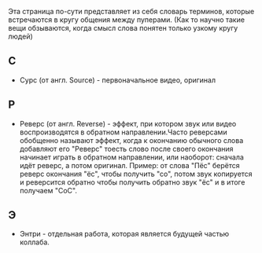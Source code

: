 Эта страница по-сути представляет из себя словарь терминов, которые встречаются в кругу общения между пуперами. (Как то научно такие вещи обзываются, когда смысл слова понятен только узкому кругу людей)
==С==
*Сурс (от англ. Source) - первоначальное видео, оригинал
==Р==
*Реверс (от англ. Reverse) - эффект, при котором звук или видео воспроизводятся в обратном направлении.Часто реверсами обобщенно называют эффект, когда к окончанию обычного слова добавляют его "Реверс" тоесть слово после своего окончания начинает играть в обратном направлении, или наоборот: сначала идёт реверс, а потом оригинал. Пример: от слова "Пёс" берётся реверс окончания "ёс", чтобы получить "со", потом звук копируется и реверсится обратно чтобы получить обратно звук "ёс" и в итоге получаем "СоС".
==Э==
*Энтри - отдельная работа, которая является будущей частью коллаба.